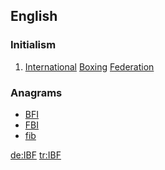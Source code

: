 ==English==

===Initialism===
{{rfc-header|Initialism}}
{{head|en|initialism}}

# [[international|International]] [[boxing|Boxing]] [[federation|Federation]]

===Anagrams===
* [[BFI#English|BFI]]
* [[FBI#English|FBI]]
* [[fib#English|fib]]

[[de:IBF]]
[[tr:IBF]]